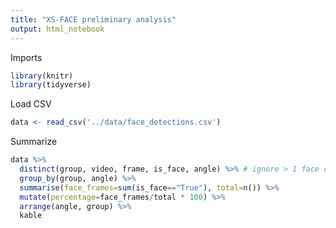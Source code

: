 ```yaml
---
title: "XS-FACE preliminary analysis"
output: html_notebook
---
```


Imports
```r
library(knitr)
library(tidyverse)
```

Load CSV
```r
data <- read_csv('../data/face_detections.csv')
```

Summarize
```r
data %>%
  distinct(group, video, frame, is_face, angle) %>% # ignore > 1 face detections
  group_by(group, angle) %>%
  summarise(face_frames=sum(is_face=="True"), total=n()) %>%
  mutate(percentage=face_frames/total * 100) %>%
  arrange(angle, group) %>%
  kable
```

